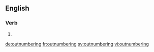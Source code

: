 ==English==

===Verb===
{{head|en}}

# {{present participle of|outnumber|lang=en}}

[[de:outnumbering]]
[[fr:outnumbering]]
[[sv:outnumbering]]
[[vi:outnumbering]]